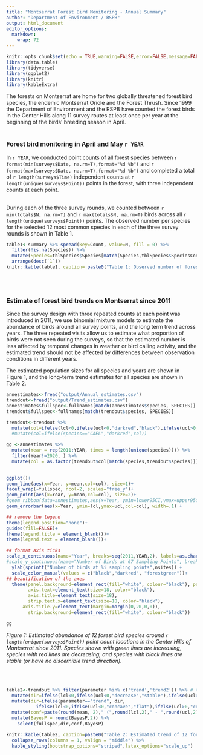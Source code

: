 ---
title: "Montserrat Forest Bird Monitoring - Annual Summary"
author: "Department of Environment / RSPB"
output: html_document
editor_options: 
  markdown: 
    wrap: 72
---

```{r setup, include=FALSE}
knitr::opts_chunk$set(echo = TRUE,warning=FALSE,error=FALSE,message=FALSE)
library(data.table)
library(tidyverse)
library(ggplot2)
library(knitr)
library(kableExtra)
```

The forests on Montserrat are home for two globally threatened forest
bird species, the endemic Montserrat Oriole and the Forest Thrush. Since
1999 the Department of Environment and the RSPB have counted the forest
birds in the Center Hills along 11 survey routes at least once per year
at the beginning of the birds' breeding season in April. <br> <br>

### Forest bird monitoring in April and May `r YEAR`

In `r YEAR`, we conducted point counts of all forest species between
`r format(min(surveys$Date, na.rm=T),format="%d %b")` and
`r format(max(surveys$Date, na.rm=T),format="%d %b")` and completed a total of
`r length(surveys$Time)` independent counts at
`r length(unique(surveys$Point))` points in the forest, with three
independent counts at each point. <br> <br>

During each of the three survey rounds, we counted between
`r min(totals$N, na.rm=T)` and `r max(totals$N, na.rm=T)` birds across all `r length(unique(surveys$Point))` points. The
observed number per species for the selected 12 most common species in each of the three survey rounds is shown
in Table 1.

```{r  table1, echo=FALSE,warning=FALSE,error=FALSE,message=FALSE}
table1<-summary %>% spread(key=Count, value=N, fill = 0) %>%
  filter(!is.na(Species)) %>%
  mutate(Species=tblSpecies$Species[match(Species,tblSpecies$SpeciesCode)]) %>%
  arrange(desc(`1`))
knitr::kable(table1, caption= paste0("Table 1: Observed number of forest birds in the Centre Hills of Montserrat in April and May ", YEAR, " during three independent survey rounds."),col.names=  c("Species","Total N in round 1", "Total N in round 2", "Total N in round 3"))
```

<br> <br>

### Estimate of forest bird trends on Montserrat since 2011

Since the survey design with three repeated counts at each point was
introduced in 2011, we use binomial mixture models to estimate the
abundance of birds around all survey points, and the long term trend
across years. The three repeated visits allow us to estimate what
proportion of birds were not seen during the surveys, so that the
estimated number is less affected by temporal changes in weather or bird
calling activity, and the estimated trend should not be affected by
differences between observation conditions in different years.

The estimated population sizes for all species and years are shown in Figure 1, and the long-term trend estimates for all species are shown in Table 2.

```{r, echo=FALSE,warning=FALSE,error=FALSE,message=FALSE, fig.height = 13, fig.width = 16, fig.align = "center"}
annestimates<-fread("output/Annual_estimates.csv")
trendout<-fread("output/Trend_estimates.csv")
annestimates$fullspec<-fullnames[match(annestimates$species, SPECIES)]
trendout$fullspec<-fullnames[match(trendout$species, SPECIES)]

trendout<-trendout %>%
  mutate(col=ifelse(lcl<0,ifelse(ucl<0,"darkred","black"),ifelse(ucl>0,"forestgreen","black"))) #%>%
  #mutate(col=ifelse(species=="CAEL","darkred",col))

gg <-annestimates %>% 
  mutate(Year = rep(2011:YEAR, times = length(unique(species)))) %>%
  filter(Year!=2020, ) %>%
  mutate(col = as.factor(trendout$col[match(species,trendout$species)])) %>%
  

ggplot()+
geom_line(aes(x=Year, y=mean,col=col), size=1)+
facet_wrap(~fullspec, ncol=2, scales="free_y")+
geom_point(aes(x=Year, y=mean,col=col), size=2)+
#geom_ribbon(data=annestimates,aes(x=Year, ymin=lower95CI,ymax=upper95CI),alpha=0.2)+
geom_errorbar(aes(x=Year, ymin=lcl,ymax=ucl,col=col), width=.1) +

## remove the legend
theme(legend.position="none")+
guides(fill=FALSE)+
theme(legend.title = element_blank())+
theme(legend.text = element_blank())+

## format axis ticks
scale_x_continuous(name="Year", breaks=seq(2011,YEAR,2), labels=as.character(seq(2011,YEAR,2)))+  ## futureproof output
#scale_y_continuous(name="Number of Birds at 67 Sampling Points", breaks=seq(0,4000,500), labels=as.character(seq(0,4000,500)))+
  ylab(sprintf("Number of birds at %i sampling points",nsites)) +
  scale_color_manual(values = c("black","darkred", "forestgreen"))+
## beautification of the axes
  theme(panel.background=element_rect(fill="white", colour="black"), panel.grid.major = element_blank(), panel.grid.minor = element_blank(),
        axis.text=element_text(size=18, color="black"), 
        axis.title=element_text(size=18), 
        strip.text.x=element_text(size=18, color="black"),
	  axis.title.y=element_text(margin=margin(0,20,0,0)), 
        strip.background=element_rect(fill="white", colour="black")) 

gg


```

*Figure 1: Estimated abundance of 12 forest bird species around `r length(unique(surveys$Point))` point
count locations in the Center Hills of Montserrat since 2011. Species
shown with green lines are increasing, species with red lines are
decreasing, and species with black lines are stable (or have no
discernible trend direction).*

<br> <br>

```{r  table2, echo=FALSE,warning=FALSE,error=FALSE,message=FALSE}
table2<-trendout %>% filter(parameter %in% c('trend','trend2')) %>% # trend2 is the quadratic trend estimate
  mutate(dir=ifelse(lcl<0,ifelse(ucl<0,"decrease","stable"),ifelse(ucl>0,"increase","stable"))) %>%  
  mutate(dir=ifelse(parameter=="trend", dir,
           ifelse(lcl<0,ifelse(ucl<0,"concave","flat"),ifelse(ucl>0,"convex","flat")))) %>%  ## ADJUST THIS FOR trend2 separately: https://stats.oarc.ucla.edu/other/mult-pkg/faq/general/faqhow-do-i-interpret-the-sign-of-the-quadratic-term-in-a-polynomial-regression/
  mutate(conf=paste(round(mean, 2)," (",round(lcl,2)," - ",round(ucl,2),")", sep="")) %>%
  mutate(BayesP = round(BayesP,2)) %>%
    select(fullspec,dir,conf,BayesP)

knitr::kable(table2, caption=paste0("Table 2: Estimated trend of 12 forest bird species surveyed between 2011 and ", YEAR, " in the Centre Hills of Montserrat. The model fits a linear (trend) and a quadratic (trend2) term on the population trend - this allows population change to be non-linear. If trend2 is positive, then the population went through a depression and is recovering, if trend2 is negative, the population initially increased but is now decreasing again. Note that 'model fit' is assessed via a Bayesian p-value, which indicates poor model fit at values close to 0 and close to 1."),col.names=  c("Species","Direction", "Trend estimate", "Model fit")) %>%
  collapse_rows(columns = 1, valign = "middle") %>% 
  kable_styling(bootstrap_options="striped",latex_options="scale_up")
```

<br> <br>
